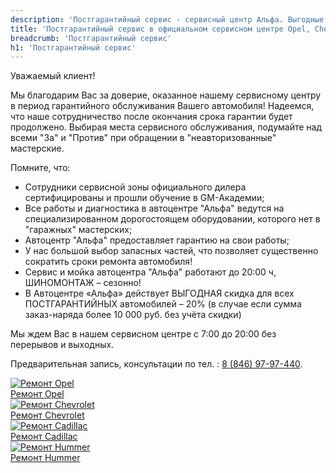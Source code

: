 ```yaml
---
description: 'Постгарантийный сервис - сервисный центр Альфа. Выгодные цены, высокое качество работы, официальный автосервис General Motors в Самаре.'
title: 'Постгарантийный сервис в официальном сервисном центре Opel, Chevrolet, Cadillac, Hummer, Saab в Самаре - цены'
breadcrumb: 'Постгарантийный сервис'
h1: 'Постгарантийный сервис'
---
```

<p>
	 Уважаемый клиент!
</p>
<p>
	 Мы благодарим Вас за доверие, оказанное нашему сервисному центру в период гарантийного обслуживания Вашего автомобиля! Надеемся, что наше сотрудничество после окончания срока гарантии будет продолжено. Выбирая места сервисного обслуживания, подумайте над всеми "За" и "Против" при обращении в "неавторизованные" мастерские.
</p>
<p>
	 Помните, что:
</p>
<ul>
	<li>Сотрудники сервисной зоны официального дилера сертифицированы и прошли обучение в GM-Академии;</li>
	<li>Все работы и диагностика в автоцентре "Альфа" ведутся на специализированном дорогостоящем оборудовании, которого нет в "гаражных" мастерских;</li>
	<li>Автоцентр "Альфа" предоставляет гарантию на свои работы;</li>
	<li>У нас большой выбор запасных частей, что позволяет существенно сократить сроки ремонта автомобиля!</li>
	<li>Сервис и мойка автоцентра "Альфа" работают до 20:00 ч, ШИНОМОНТАЖ – сезонно!</li>
	<li>В Автоцентре «Альфа» действует ВЫГОДНАЯ скидка для всех ПОСТГАРАНТИЙНЫХ автомобилей – 20% (в случае если сумма заказ-наряда более 10 000 руб. без учёта скидки)</li>
</ul>
<p>
	 Мы ждем Вас в нашем сервисном центре с 7:00 до 20:00 без перерывов и выходных.
</p>
<p>
	 Предварительная запись, консультации по тел. :&nbsp;<a href="tel:+78469797440">8 (846) 97-97-440</a>.
</p>

<div class="grid sm:grid-cols-2 lg:grid-cols-3 gap-3 sm:gap-5 mt-8">
  <a href='/remont/opel/' class="!no-underline">
    <div class="bg-gray-50 group rounded-2xl relative aspect-video overflow-hidden lazy">
      <img src="/img/loading-simple.gif" data-src='/img/remont/logo-photo-opel.webp' class="absolute w-full h-full object-cover object-center transition-transform duration-300 group-hover:scale-110" alt='Ремонт Opel' loading="lazy" />
    </div>
    <div class="text-black mt-2 sm:mt-4 leading-none">Ремонт Opel</div>
  </a>
  <a href='/remont/chevrolet/' class="!no-underline">
    <div class="bg-gray-50 group rounded-2xl relative aspect-video overflow-hidden lazy">
      <img src="/img/loading-simple.gif" data-src='/img/remont/logo-photo-chevrolet.webp' class="absolute w-full h-full object-cover object-center transition-transform duration-300 group-hover:scale-110" alt='Ремонт Chevrolet' loading="lazy" />
    </div>
    <div class="text-black mt-2 sm:mt-4 leading-none">Ремонт Chevrolet</div>
  </a>
  <a href='/remont/cadillac/' class="!no-underline">
    <div class="bg-gray-50 group rounded-2xl relative aspect-video overflow-hidden lazy">
      <img src="/img/loading-simple.gif" data-src='/img/remont/logo-photo-cadillac.webp' class="absolute w-full h-full object-cover object-center transition-transform duration-300 group-hover:scale-110" alt='Ремонт Cadillac' loading="lazy" />
    </div>
    <div class="text-black mt-2 sm:mt-4 leading-none">Ремонт Cadillac</div>
  </a>
  <a href='/remont/hummer/' class="!no-underline">
    <div class="bg-gray-50 group rounded-2xl relative aspect-video overflow-hidden lazy">
      <img src="/img/loading-simple.gif" data-src='/img/remont/logo-photo-hummer.webp' class="absolute w-full h-full object-cover object-center transition-transform duration-300 group-hover:scale-110" alt='Ремонт Hummer' loading="lazy" />
    </div>
    <div class="text-black mt-2 sm:mt-4 leading-none">Ремонт Hummer</div>
  </a>
</div>
